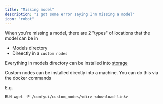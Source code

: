 ```yaml
---
title: "Missing model"
description: "I got some error saying I'm missing a model"
icon: "robot"
---
```


When you're missing a model, there are 2 "types" of locations that the model can be in

- Models directory
- Direectly in a `custom nodes`

Everything in models directory can be installed into [storage](/storage#installing-models)

Custom nodes can be installed directly into a machine.
You can do this via the docker commands

<DockerCommand/>

E.g. 
```Docker 
RUN wget -P /comfyui/custom_nodes/<dir> <download-link>
```

